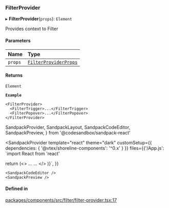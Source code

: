 ### FilterProvider

▸ **FilterProvider**(`props`): `Element`

Provides context to Filter

#### Parameters

| Name    | Type                                                          |
| :------ | :------------------------------------------------------------ |
| `props` | [`FilterProviderProps`](/components/filter-provider/props.md) |

#### Returns

`Element`

**`Example`**

```tsx copy showLineNumbers filename="example.tsx"
<FilterProvider>
  <FilterTrigger>...</FilterTrigger>
  <FilterPopover>...</FilterPopover>
</FilterProvider>
```

SandpackProvider,
SandpackLayout,
SandpackCodeEditor,
SandpackPreview,
} from '@codesandbox/sandpack-react'

<SandpackProvider
template="react"
theme="dark"
customSetup={{ dependencies: { '@vtex/shoreline-components': '^0.x' } }}
files={{'/App.js': `import React from 'react'

return (<>
<FilterProvider>
<FilterTrigger>...</FilterTrigger>
<FilterPopover>...</FilterPopover>
</FilterProvider>
</>
)}`,
}}

>   <SandpackLayout>

    <SandpackCodeEditor />
    <SandpackPreview />

  </SandpackLayout>
</SandpackProvider>

#### Defined in

[packages/components/src/filter/filter-provider.tsx:17](https://github.com/vtex/shoreline/blob/74b3e0b4f/packages/components/src/filter/filter-provider.tsx#L17)
